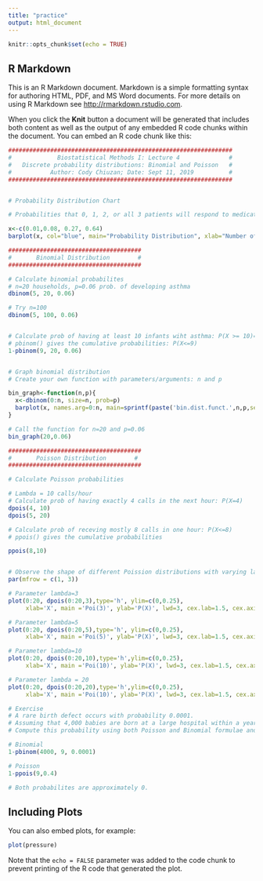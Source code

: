 ```yaml
---
title: "practice"
output: html_document
---
```


```r
knitr::opts_chunk$set(echo = TRUE)
```

## R Markdown

This is an R Markdown document. Markdown is a simple formatting syntax for authoring HTML, PDF, and MS Word documents. For more details on using R Markdown see <http://rmarkdown.rstudio.com>.

When you click the **Knit** button a document will be generated that includes both content as well as the output of any embedded R code chunks within the document. You can embed an R code chunk like this:

```r

################################################################
#             Biostatistical Methods I: Lecture 4              #
#   Discrete probability distributions: Binomial and Poisson   #
#           Author: Cody Chiuzan; Date: Sept 11, 2019          #
################################################################


# Probability Distribution Chart

# Probabilities that 0, 1, 2, or all 3 patients will respond to medication

x<-c(0.01,0.08, 0.27, 0.64)
barplot(x, col="blue", main="Probability Distribution", xlab="Number of patients with low LDL", ylab="Probability", names.arg=c(0,1,2,3),ylim=c(0,1))

######################################
#       Binomial Distribution        #
######################################

# Calculate binomial probabilites
# n=20 households, p=0.06 prob. of developing asthma
dbinom(5, 20, 0.06)

# Try n=100
dbinom(5, 100, 0.06)


# Calculate prob of having at least 10 infants wiht asthma: P(X >= 10)= 1 -P(X<=9)
# pbinom() gives the cumulative probabilities: P(X<=9)
1-pbinom(9, 20, 0.06)


# Graph binomial distribution
# Create your own function with parameters/arguments: n and p

bin_graph<-function(n,p){
  x<-dbinom(0:n, size=n, prob=p)
  barplot(x, names.arg=0:n, main=sprintf(paste('bin.dist.funct.',n,p,sep=':')))
}

# Call the function for n=20 and p=0.06
bin_graph(20,0.06)

######################################
#       Poisson Distribution        #
######################################

# Calculate Poisson probabilities

# Lambda = 10 calls/hour 
# Calculate prob of having exactly 4 calls in the next hour: P(X=4)
dpois(4, 10)
dpois(5, 20)

# Calculate prob of receving mostly 8 calls in one hour: P(X<=8)
# ppois() gives the cumulative probabilities

ppois(8,10)


# Observe the shape of different Poission distributions with varying lambdas
par(mfrow = c(1, 3)) 

# Parameter lambda=3
plot(0:20, dpois(0:20,3),type='h', ylim=c(0,0.25),
     xlab='X', main ='Poi(3)', ylab='P(X)', lwd=3, cex.lab=1.5, cex.axis=2, cex.main=2) 

# Parameter lambda=5
plot(0:20, dpois(0:20,5),type='h', ylim=c(0,0.25),
     xlab='X', main ='Poi(5)', ylab='P(X)', lwd=3, cex.lab=1.5, cex.axis=2, cex.main=2) 

# Parameter lambda=10
plot(0:20, dpois(0:20,10),type='h',ylim=c(0,0.25),
     xlab='X', main ='Poi(10)', ylab='P(X)', lwd=3, cex.lab=1.5, cex.axis=2, cex.main=2) 

# Parameter lambda = 20
plot(0:20, dpois(0:20,20),type='h',ylim=c(0,0.25),
     xlab='X', main ='Poi(10)', ylab='P(X)', lwd=3, cex.lab=1.5, cex.axis=2, cex.main=2) 

# Exercise
# A rare birth defect occurs with probability 0.0001. 
# Assuming that 4,000 babies are born at a large hospital within a year, calculate the probability of having at least 10 babies with a birth defect.
# Compute this probability using both Poisson and Binomial formulae and comment on the results.05^

# Binomial
1-pbinom(4000, 9, 0.0001)

# Poisson
1-ppois(9,0.4)

# Both probabilites are approximately 0.

```

## Including Plots

You can also embed plots, for example:

```r
plot(pressure)
```

Note that the `echo = FALSE` parameter was added to the code chunk to prevent printing of the R code that generated the plot.
